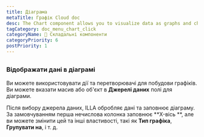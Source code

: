 ```yaml
---
title: Діаграма
metaTitle: Графік Cloud doc
desc: The Chart component allows you to visualize data as graphs and charts. It's built using Chart.js.
tagCategory: doc_menu_chart_click
categoryName: 🧬 Складальні компоненти
categoryPriority: 6
postPriority: 1
---
```


## <h2 hidden>Chart</h2>

### Відображати дані в діаграмі

Ви можете використовувати дії та перетворювачі для побудови графіків. Ви можете вказати масив або об'єкт в **Джерелі даних** полі для діаграми. 

Після вибору джерела даних, ILLA обробляє дані та заповнює діаграму. За замовчуванням перша нечислова колонка заповнює **X-вісь **, але ви можете змінити цей та інші властивості, такі як **Тип графіка**, **Групувати на**, і т. д.

<img src='https://cdn.illacloud.com/official-website/img/docs/assemble/chart1.png' alt="" />

<img src='https://cdn.illacloud.com/official-website/img/docs/assemble/chart2.png' alt="" />
